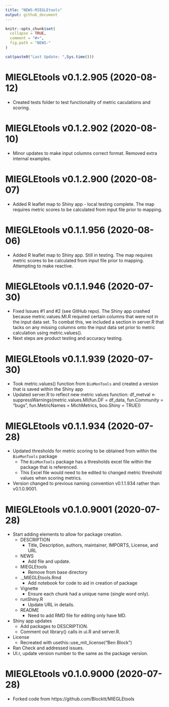 ```yaml
---
title: "NEWS-MIEGLEtools"
output: github_document
---
```


<!-- NEWS.md is generated from NEWS.Rmd. Please edit that file -->

```r
knitr::opts_chunk$set(
  collapse = TRUE,
  comment = "#>",
  fig.path = "NEWS-"
)
```

```r
cat(paste0("Last Update: ",Sys.time()))
```

MIEGLEtools v0.1.2.905 (2020-08-12)
================
* Created tests folder to test functionality of metric caculations and scoring. 


MIEGLEtools v0.1.2.902 (2020-08-10)
================
* Minor updates to make input columns correct format. Removed extra internal examples. 

MIEGLEtools v0.1.2.900 (2020-08-07)
================
* Added R leaflet map to Shiny app - local testing complete. The map requires metric scores to be calculated from input file prior to mapping.


MIEGLEtools v0.1.1.956 (2020-08-06)
================
* Added R leaflet map to Shiny app. Still in testing. The map requires metric scores to be calculated from input file prior to mapping. Attempting to make reactive.


MIEGLEtools v0.1.1.946 (2020-07-30)
================
* Fixed Issues #1 and #2 (see GitHub repo). The Shiny app crashed because metric.values.MI.R required certain columns that were not in the input data set. To combat this, we included a section in server.R that tacks on any missing columns onto the input data set prior to metric calculation using metric.values(). 
* Next steps are product testing and accuracy testing. 


MIEGLEtools v0.1.1.939 (2020-07-30)
================
* Took metric.values() function from `BioMonTools` and created a version that is saved within the Shiny app
* Updated server.R to reflect new metric values function:
df_metval <- suppressWarnings(metric.values.MI(fun.DF = df_data, fun.Community = "bugs", fun.MetricNames = MichMetrics, boo.Shiny = TRUE))


MIEGLEtools v0.1.1.934 (2020-07-28)
================
* Updated thresholds for metric scoring to be obtained from within the `BioMonTools` package
    + The `BioMonTools` package has a thresholds excel file within the package that is referenced. 
    + This Excel file would need to be edited to changed metric threshold values when scoring metrics. 
* Version changed to previous naming convention v0.1.1.934 rather than v0.1.0.9001. 

MIEGLEtools v0.1.0.9001 (2020-07-28)
================

* Start adding elements to allow for package creation.
    + DESCRIPTION
        - Title, Description, authors, maintainer, IMPORTS, License, and URL
    + NEWS
        - Add file and update.
    + MIEGLEtools
        - Remove from base directory
    + .\inst\extdata\Notebook_MIEGLEtools.Rmd
        - Add notebook for code to aid in creation of package
    + Vignette
        - Ensure each chunk had a unique name (single word only).
    + runShiny.R
        - Update URL in details.
    + README
        - Need to add RMD file for editing only have MD.
* Shiny app updates
    + Add packages to DESCRIPTION.  
    + Comment out library() calls in ui.R and server.R.  
* License
    + Recreated with usethis::use_mit_license("Ben Block")
* Ran Check and addressed issues.
* UI.r, update version number to the same as the package version.

MIEGLEtools v0.1.0.9000 (2020-07-28)
================

* Forked code from https://github.com/Blocktt/MIEGLEtools
